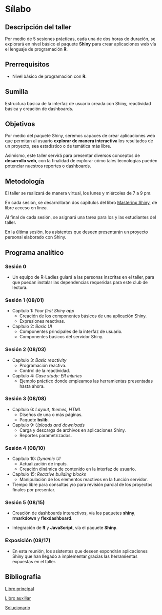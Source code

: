 # Sílabo {.unnumbered}

## Descripción del taller

Por medio de 5 sesiones prácticas, cada una de dos horas de duración,
se explorará en nivel básico el paquete **Shiny** para crear
aplicaciones web vía el lenguaje de programación **R**.

## Prerrequisitos

- Nivel básico de programación con **R**.

## Sumilla

Estructura básica de la interfaz de usuario creada con Shiny, reactividad básica y creación de dashboards.

## Objetivos

Por medio del paquete Shiny, seremos capaces de crear aplicaciones web que permitan al usuario **explorar de manera interactiva** los resultados de un proyecto,
sea estadístico o de temática más libre.

Asimismo, este taller servirá para presentar diversos conceptos de **desarrollo web**, con la finalidad de explorar cómo tales tecnologías pueden potenciar nuestros reportes o dashboards.

## Metodología

El taller se realizará de manera virtual, los lunes y miércoles de 7 a 9 pm.

En cada sesión, se desarrollarán dos capítulos del libro
[Mastering Shiny](https://mastering-shiny.org/), de libre acceso en línea.

Al final de cada sesión, se asignará una tarea para los y las estudiantes del taller.

En la última sesión, los asistentes que deseen presentarán un proyecto personal
elaborado con Shiny.

## Programa analítico

### Sesión 0

- Un equipo de R-Ladies guiará a las personas inscritas en el taller, 
para que puedan instalar las dependencias requeridas para este club de lectura.

### Sesión 1 (08/01)

- Capítulo 1: _Your first Shiny app_
    - Creación de los componentes básicos
    de una aplicación Shiny.
    - Expresiones reactivas.

- Capítulo 2: _Basic UI_
    - Componentes principales de la interfaz de usuario.
    - Componentes básicos del servidor Shiny.

### Sesión 2 (08/03)

- Capítulo 3: _Basic reactivity_
    - Programación reactiva.
    - Control de la reactividad.

- Capítulo 4: _Case study: ER injuries_
    - Ejemplo práctico donde empleamos
    las herramientas presentadas hasta ahora.

### Sesión 3 (08/08)

- Capítulo 6: _Layout, themes, HTML_
    - Diseños de una o más páginas.
    - Paquete **bslib**.

- Capítulo 9: _Uploads and downloads_
    - Carga y descarga de archivos en aplicaciones Shiny.
    - Reportes parametrizados.

### Sesión 4 (08/10)

- Capítulo 10: _Dynamic UI_
    - Actualización de inputs.
    - Creación dinámica de contenido en la interfaz de usuario.

- Capítulo 15: _Reactive building blocks_
    - Manipulación de los elementos reactivos en la función servidor.
    
- Tiempo libre para consultas y/o para revisión parcial
de los proyectos finales por presentar.

### Sesión 5 (08/15)

- Creación de dashboards interactivos, vía los paquetes 
**shiny**, **rmarkdown** y **flexdashboard**.

- Integración de **R** y **JavaScript**, vía el paquete **Shiny**.

### Exposición (08/17)

- En esta reunión, los asistentes que deseen expondrán aplicaciones Shiny que han llegado a implementar gracias las herramientas expuestas en el taller.

## Bibliografía

[Libro principal](https://mastering-shiny.org/)

[Libro auxiliar](https://unleash-shiny.rinterface.com/index.html)

[Solucionario](https://mastering-shiny-solutions.netlify.app/)